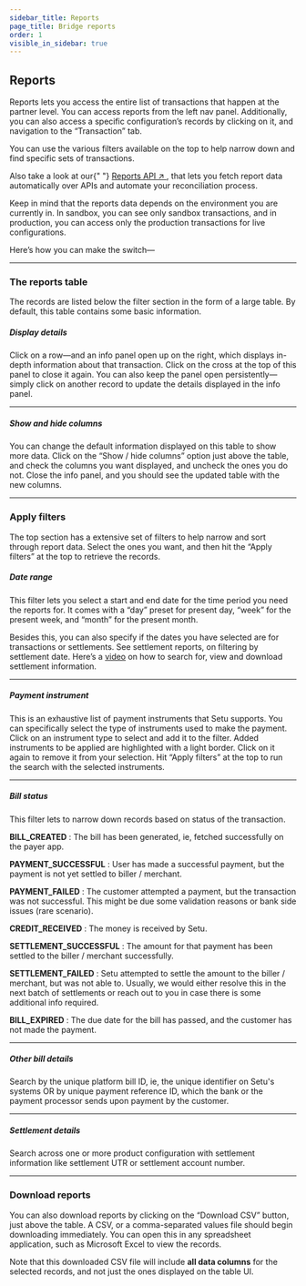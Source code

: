 ```yaml
---
sidebar_title: Reports
page_title: Bridge reports
order: 1
visible_in_sidebar: true
---
```


## Reports

Reports lets you access the entire list of transactions that happen at the partner level. You can access reports from the left nav panel. Additionally, you can also access a specific configuration’s records by clicking on it, and navigation to the “Transaction” tab.

You can use the various filters available on the top to help narrow down and find specific sets of transactions.

<Callout type="highlight">
  Also take a look at our{" "}
  <a href="/dev-tools/bridge/reports-api" target="_blank">
    Reports API ↗
  </a>
  , that lets you fetch report data automatically over APIs and automate your reconciliation
  process.
</Callout>

<MainImage
  src="https://storage.googleapis.com/strapi-assets/latest/reports_c9f9d17147/reports_c9f9d17147.png"
  alt="Bridge Reports"
/>

Keep in mind that the reports data depends on the environment you are currently in. In sandbox, you can see only sandbox transactions, and in production, you can access only the production transactions for live configurations.

Here’s how you can make the switch—

<MainImage
  src="https://storage.googleapis.com/strapi-assets/latest/sandbox_prod_switch_69b883bf40/sandbox_prod_switch_69b883bf40.gif"
  alt="Bridge Sandbox to Production Switch"
/>

<hr className="primary" />

### The reports table

The records are listed below the filter section in the form of a large table. By default, this table contains some basic information.

##### Display details

Click on a row—and an info panel open up on the right, which displays in-depth information about that transaction. Click on the cross at the top of this panel to close it again. You can also keep the panel open persistently—simply click on another record to update the details displayed in the info panel.

<MainImage
  src="https://storage.googleapis.com/strapi-assets/latest/txn_open_infopanel_b2a3f7a309/txn_open_infopanel_b2a3f7a309.gif"
  alt="Bridge Transaction Info Panel"
/>

<hr className="tertiary" />

##### Show and hide columns

You can change the default information displayed on this table to show more data. Click on the “Show / hide columns” option just above the table, and check the columns you want displayed, and uncheck the ones you do not. Close the info panel, and you should see the updated table with the new columns.

<MainImage
  src="https://storage.googleapis.com/strapi-assets/latest/txn_show_hide_columns_2_309cf250b9/txn_show_hide_columns_2_309cf250b9.gif"
  alt="Bridge Show / Hide Columns"
/>

<hr className="secondary" />

### Apply filters

The top section has a extensive set of filters to help narrow and sort through report data. Select the ones you want, and then hit the “Apply filters” at the top to retrieve the records.

##### Date range

This filter lets you select a start and end date for the time period you need the reports for. It comes with a “day” preset for present day, “week” for the present week, and “month” for the present month.

Besides this, you can also specify if the dates you have selected are for transactions or settlements. See settlement reports, on filtering by settlement date. Here’s a <a href="https://www.loom.com/share/581b0fceb3b94703b82565d398082e9a" target="_blank">video</a> on how to search for, view and download settlement information.

<hr className="tertiary" />

##### Payment instrument

This is an exhaustive list of payment instruments that Setu supports. You can specifically select the type of instruments used to make the payment. Click on an instrument type to select and add it to the filter. Added instruments to be applied are highlighted with a light border. Click on it again to remove it from your selection. Hit “Apply filters” at the top to run the search with the selected instruments.

<hr className="tertiary" />

##### Bill status

This filter lets to narrow down records based on status of the transaction.

**BILL_CREATED** : The bill has been generated, ie, fetched successfully on the payer app.

**PAYMENT_SUCCESSFUL** : User has made a successful payment, but the payment is not yet settled to biller / merchant.

**PAYMENT_FAILED** : The customer attempted a payment, but the transaction was not successful. This might be due some validation reasons or bank side issues (rare scenario).

**CREDIT_RECEIVED** : The money is received by Setu.

**SETTLEMENT_SUCCESSFUL** : The amount for that payment has been settled to the biller / merchant successfully.

**SETTLEMENT_FAILED** : Setu attempted to settle the amount to the biller / merchant, but was not able to. Usually, we would either resolve this in the next batch of settlements or reach out to you in case there is some additional info required.

**BILL_EXPIRED** : The due date for the bill has passed, and the customer has not made the payment.

<hr className="tertiary" />

##### Other bill details

Search by the unique platform bill ID, ie, the unique identifier on Setu's systems OR by unique payment reference ID, which the bank or the payment processor sends upon payment by the customer.

<hr className="tertiary" />

##### Settlement details

Search across one or more product configuration with settlement information like settlement UTR or settlement account number.

<hr className="secondary" />

### Download reports

You can also download reports by clicking on the “Download CSV” button, just above the table. A CSV, or a comma-separated values file should begin downloading immediately. You can open this in any spreadsheet application, such as Microsoft Excel to view the records.

Note that this downloaded CSV file will include **all data columns** for the selected records, and not just the ones displayed on the table UI.

<WasPageHelpful />
